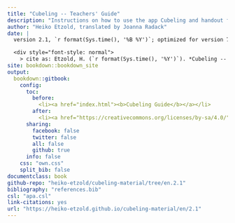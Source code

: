 ```yaml
---
title: "Cubeling -- Teachers' Guide"
description: "Instructions on how to use the app Cubeling and handout for its use in mathematics classes"
author: "Heiko Etzold, translated by Joanna Radack"
date: |
  version 2.1, `r format(Sys.time(), '%B %Y')`; optimized for version 7.1 of Cubeling App

  <div style="font-style: normal">
    > cite as: Etzold, H. (`r format(Sys.time(), '%Y')`). *Cubeling -- Teachers' Guide* (version 2.1). <a href="https://heiko-etzold.github.io/cubeling-material/en/2.1">https\://heiko-etzold.github.io/cubeling-material/en/2.1</a></div>
site: bookdown::bookdown_site
output:
  bookdown::gitbook:
    config:
      toc:
        before:
          <li><a href="index.html"><b>Cubeling Guide</b></a></li>
        after:
          <li><a href="https://creativecommons.org/licenses/by-sa/4.0/"><img src="pictures/by-sa.png" height="20px"/></a></li>
      sharing:
        facebook: false
        twitter: false
        all: false
        github: true
      info: false
    css: "own.css"
    split_bib: false
documentclass: book
github-repo: "heiko-etzold/cubeling-material/tree/en.2.1"
bibliography: "references.bib"
csl: "apa.csl"
link-citations: yes
url: "https://heiko-etzold.github.io/cubeling-material/en/2.1"
---
```

